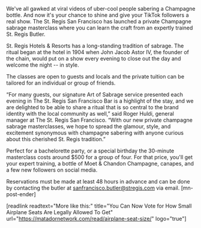 We've all gawked at viral videos of uber-cool people sabering a Champagne bottle. And now it's your chance to shine and give your TikTok followers a real show. The St. Regis San Francisco has launched a private Champagne sabrage masterclass where you can learn the craft from an expertly trained St. Regis Butler. 

St. Regis Hotels & Resorts has a long-standing tradition of sabrage. The ritual began at the hotel in 1904 when John Jacob Astor IV, the founder of the chain, would put on a show every evening to close out the day and welcome the night -- in style.  

The classes are open to guests and locals and the private tuition can be tailored for an individual or group of friends. 

“For many guests, our signature Art of Sabrage service presented each evening in The St. Regis San Francisco Bar is a highlight of the stay, and we are delighted to be able to share a ritual that is so central to the brand identity with the local community as well,” said Roger Huldi, general manager at The St. Regis San Francisco. “With our new private champagne sabrage masterclasses, we hope to spread the glamour, style, and excitement synonymous with champagne sabering with anyone curious about this cherished St. Regis tradition.”

Perfect for a bachelorette party, or a special birthday the 30-minute masterclass costs around $500 for a group of four. For that price, you'll get your expert training, a bottle of Moet & Chandon Champagne, canapes, and a few new followers on social media. 

Reservations must be made at least 48 hours in advance and can be done by contacting the butler at sanfrancisco.butler@stregis.com via email. [mn-post-ender] 

[readlink readtext="More like this:" title="You Can Now Vote for How Small Airplane Seats Are Legally Allowed To Get"  url="https://matadornetwork.com/read/airplane-seat-size/" logo="true"]